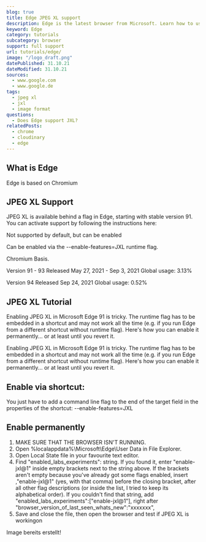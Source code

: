 ```yaml
---
blog: true
title: Edge JPEG XL support
description: Edge is the latest browser from Microsoft. Learn how to use JXL images within Edge.
keyword: Edge
category: tutorials
subcategory: browser
support: full support
url: tutorials/edge/
image: "/logo_draft.png"
datePublished: 31.10.21
dateModified: 31.10.21
sources:
  - www.google.com
  - www.google.de
tags:
  - jpeg xl
  - jxl
  - image format
questions:
  - Does Edge support JXL?
relatedPosts:
  - chrome
  - cloudinary
  - edge
---
```


## What is Edge

Edge is based on Chromium

## JPEG XL Support

JPEG XL is available behind a flag in Edge, starting with stable version 91. You can activate support by following the instructions here:

Not supported by default, but can be enabled

Can be enabled via the --enable-features=JXL runtime flag.

Chromium Basis.

Version 91 - 93
Released May 27, 2021 - Sep 3, 2021
Global usage: 3.13%

Version 94
Released Sep 24, 2021
Global usage: 0.52%

## JPEG XL Tutorial

Enabling JPEG XL in Microsoft Edge 91 is tricky. The runtime flag has to be embedded in a shortcut and may not work all the time (e.g. if you run Edge from a different shortcut without runtime flag). Here's how you can enable it permanently... or at least until you revert it.

Enabling JPEG XL in Microsoft Edge 91 is tricky. The runtime flag has to be embedded in a shortcut and may not work all the time (e.g. if you run Edge from a different shortcut without runtime flag). Here's how you can enable it permanently... or at least until you revert it.

## Enable via shortcut:

You just have to add a command line flag to the end of the target field in the properties of the shortcut:
--enable-features=JXL

## Enable permanently

1. MAKE SURE THAT THE BROWSER ISN'T RUNNING.
2. Open %localappdata%\Microsoft\Edge\User Data in File Explorer.
3. Open Local State file in your favourite text editor.
4. Find "enabled_labs_experiments": string.
   If you found it, enter "enable-jxl@1" inside empty brackets next to the string above.
   If the brackets aren't empty because you've already got some flags enabled, insert ,"enable-jxl@1" (yes, with that comma) before the closing bracket, after all other flag descriptions (or inside the list, I tried to keep its alphabetical order).
   If you couldn't find that string, add "enabled_labs_experiments":["enable-jxl@1"], right after "browser_version_of_last_seen_whats_new":"xxxxxxx",
5. Save and close the file, then open the browser and test if JPEG XL is workingon

Image bereits erstellt!
